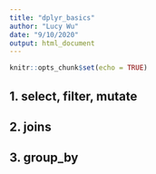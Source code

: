 ```yaml
---
title: "dplyr_basics"
author: "Lucy Wu"
date: "9/10/2020"
output: html_document
---
```


```r
knitr::opts_chunk$set(echo = TRUE)
```

## 1. select, filter, mutate

## 2. joins

## 3. group_by
